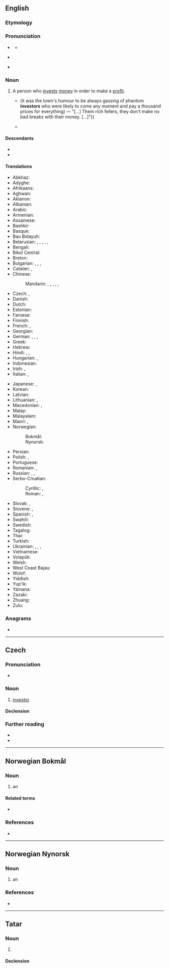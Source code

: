 {{also|Investor}}
==English==

===Etymology===
{{suffix|en|invest|or}}

===Pronunciation===
* {{a|RP}} {{IPA|en|/ɪnˈvɛs.tə(ɹ)/}}
** {{audio|en|LL-Q1860 (eng)-Vealhurl-investor.wav|Audio (UK)}}
* {{a|GA}} {{IPA|en|/ɪnˈvɛs.tɚ/}}
* {{rhymes|en|ɛstə(ɹ)|s=3}}

===Noun===
{{en-noun}}

# A person who [[invest]]s [[money]] in order to make a [[profit]].
#* {{quote-book|en|year=1899|author={{w|Stephen Crane}}|title=[[s:Twelve O'Clock|Twelve O'Clock]]|chapter=1|text={{...}} (it was the town's humour to be always gassing of phantom '''investors''' who were likely to come any moment and pay a thousand prices for everything) &mdash; “[…]&nbsp;Them rich fellers, they don't make no bad breaks with their money.&nbsp;[&hellip;]”}}
#* {{quote-journal|en|date=2013-06-21|author=Chico Harlan|volume=189|issue=2|page=30|magazine={{w|The Guardian Weekly}}|title=After Fukushima, Japan beginning to see the light in solar energy|url=http://www.guardian.co.uk/world/2013/jun/18/japan-solar-energy-fukushima-nuclear-renewable-abe|text=Across Japan, technology companies and private '''investors''' are racing to install devices that until recently they had little interest in: solar panels. Massive solar parks are popping up as part of a rapid build-up that one developer likened to an "explosion."}}

====Descendants====
* {{desc|de|Investor|bor=1}}
* {{desc|pl|inwestor|bor=1}}

====Translations====
{{trans-top|person who invests money in order to make a profit}}
* Abkhaz: {{t-needed|ab}}
* Adyghe: {{t-needed|ady|}}
* Afrikaans: {{t-needed|af|}}
* Aghwan: {{t-needed|xag|}}
* Aklanon: {{t-needed|akl|}}
* Albanian: {{t-needed|sq|}}
* Arabic: {{t|ar|مُسْتَثْمِر|m}}
* Armenian: {{t+|hy|ներդրող}}
* Assamese: {{t-needed|as|}}
* Bashkir: {{t-needed|ba|}}
* Basque: {{t-needed|eu}}
* Bau Bidayuh: {{t-needed|sne|}}
* Belarusian: {{t|be|інве́стар|m}}, {{t|be|інве́старка|f}}, {{t|be|інвэ́стар|m}}, {{t|be|інвэ́старка|f}}, {{t|be|укла́дчык|m}}, {{t|be|укла́дчыца|f}}
* Bengali: {{t-needed|bn|}}
* Bikol Central: {{t-needed|bcl|}}
* Breton: {{t-needed|br|}}
* Bulgarian: {{t|bg|инвести́тор|m}}, {{t|bg|инвести́торка|f}}, {{t|bg|вложи́тел|m}}, {{t|bg|вложи́телка|f}}
* Catalan: {{t|ca|inversor|m}}, {{t|ca|inversionista|m|f}}
* Chinese:
*: Mandarin: {{t+|zh|投資者}}, {{t+|zh|投资者|tr=tóuzīzhě}}, {{t+|zh|投資家}}, {{t+|zh|投资家|tr=tóuzījiā}}, {{t+|zh|投資人}}, {{t+|zh|投资人|tr=tóuzīrén}}
* Czech: {{t+|cs|investor|m}}, {{t|cs|investorka|f}}
* Danish: {{t|da|investor|c}}
* Dutch: {{t+|nl|investeerder|m}}
* Estonian: {{t+|et|investor}}
* Faroese: {{t|fo|íleggjari|m}}
* Finnish: {{t+|fi|sijoittaja}}
* French: {{t+|fr|investisseur}}, {{t+|fr|investisseuse|f}}
* Georgian: {{t|ka|ინვესტორი}}
* German: {{t+|de|Investor|m}}, {{t+|de|Anleger|m}}, {{t+|de|Investorin|f}}, {{t+|de|Anlegerin|f}}
* Greek: {{t+|el|επενδυτής|m}}
* Hebrew: {{t|he|מַשְׁקִיעַ|m|tr=mashkiya}}
* Hindi: {{t|hi|विनिधानकर्ता|m}}, {{t|hi|निवेशक|m}}, {{t|hi|निवेशकर्ता|m}}
* Hungarian: {{t+|hu|befektető}}, {{t+|hu|beruházó}}
* Indonesian: {{t+|id|investor}}
* Irish: {{t|ga|fuilleamhóir|m}}, {{t|ga|infheisteoir|m}}
* Italian: {{t+|it|investitore|m}}, {{t+|it|investitrice|f}}
{{trans-mid}}
* Japanese: {{t+|ja|投資家|tr=とうしか, tōshika}}, {{t|ja|出資者|tr=しゅっししゃ, shusshisha}}
* Korean: {{t+|ko|투자자(投資者)}}
* Latvian: {{t|lv|investors|m}}
* Lithuanian: {{t|lt|investitorius|m}}, {{t|lt|investuotojas|m}}
* Macedonian: {{t|mk|инвести́тор|m}}, {{t|mk|инвести́торка|f}}
* Malay: {{t|ms|pelabur}}
* Malayalam: {{t+|ml|നിക്ഷേപകൻ|m}}
* Maori: {{t|mi|kaiwhakangao}}, {{t|mi|kaiwhakangao moni}}
* Norwegian:
*: Bokmål: {{t|nb|investor|m}}
*: Nynorsk: {{t|nn|investor|m}}
* Persian: {{t|fa|سرمایه‌گذار|tr=sarmâye-gozâr}}
* Polish: {{t+|pl|inwestor|m}}, {{t|pl|inwestorka|f}}
* Portuguese: {{t+|pt|investidor|m}}
* Romanian: {{t+|ro|investitor|m}}, {{t|ro|investitoare|f}}
* Russian: {{t+|ru|инве́стор|m}}, {{t+|ru|вкла́дчик|m}}, {{t+|ru|вкла́дчица|f}}
* Serbo-Croatian:
*: Cyrillic: {{t|sh|ула̀га̄ч|m}}, {{t|sh|инвѐстӣтор|m}}
*: Roman: {{t+|sh|ulàgāč|m}}, {{t+|sh|invèstītor|m}}
* Slovak: {{t|sk|investor|m}}, {{t|sk|investorka|f}}
* Slovene: {{t|sl|investitor|m}}, {{t|sl|investitorica|f}}
* Spanish: {{qualifier|Latin America}} {{t|es|inversionista|m}}, {{qualifier|Argentina|Spain}} {{t|es|inversor|m}}
* Swahili: {{t+|sw|mwekezaji}}
* Swedish: {{t+|sv|investerare|c}}
* Tagalog: {{t|tl|mamumuhunan}}
* Thai: {{t|th|ผู้ลงทุน}}
* Turkish: {{t+|tr|yatırımcı}}
* Ukrainian: {{t+|uk|інве́стор|m}}, {{t|uk|інве́сторка|f}}, {{t|uk|вкла́дник|m}}, {{t|uk|вкла́дниця|f}}
* Vietnamese: {{t+|vi|đầu tư|alt=người đầu tư}}
* Volapük: {{t-needed|vo|}}
* Welsh: {{t-needed|cy|}}
* West Coast Bajau: {{t-needed|bdr|}}
* Wolof: {{t-needed|wo|}}
* Yiddish: {{t-needed|yi|}}
* Yup'ik: {{t-needed|esu|}}
* Yámana: {{t-needed|yag|}}
* Zazaki: {{t-needed|zza|}}
* Zhuang: {{t-needed|za|}}
* Zulu: {{t-needed|zu|}}
{{trans-bottom}}

===Anagrams===
* {{anagrams|en|a=einorstv|viretons}}

{{c|en|Occupations|Finance|Business}}

----

==Czech==

===Pronunciation===
* {{cs-IPA}}

===Noun===
{{cs-noun|g=m}}

# [[#English|investor]]

====Declension====
{{cs-decl-noun
|investor|investora|[[investoru]], [[investorovi]]|investora|investore|[[investoru]], [[investorovi]]|investorem
|investoři|investorů|investorům|investory|investoři|investorech|investory
}}

===Further reading===
* {{R:PSJC}}
* {{R:SSJC}}

{{c|cs|Occupations|Finance}}

----

==Norwegian Bokmål==
{{wikipedia|lang=no}}

===Noun===
{{nb-noun-m1}}

# an {{l|en|investor}}

====Related terms====
* {{l|nb|investere}}

===References===
* {{R:The Bokmål Dictionary}}

----

==Norwegian Nynorsk==

===Noun===
{{nn-noun-m1}}

# an {{l|en|investor}}

===References===
* {{R:The Nynorsk Dictionary}}

----

==Tatar==

===Noun===
{{tt-pos|noun|l}}

# {{spelling of|tt|Latin|инвестор}}

====Declension====
{{tt-latin-noun|nıñ|ğa|nı|da|dan}}